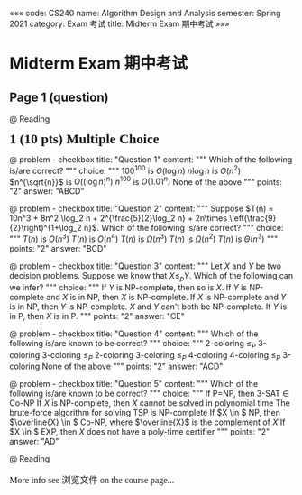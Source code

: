 «««
code: CS240
name: Algorithm Design and Analysis
semester: Spring 2021
category: Exam 考试
title: Midterm Exam 期中考试
»»»


# Midterm Exam 期中考试

## Page 1 (question)

@ Reading

<h3 style="font-family: Quicksand; font-size: 18pt; margin: 0.5em 0;">1 (10 pts) Multiple Choice</h3>

@ problem - checkbox
title: "Question 1"
content: """
Which of the following is/are correct?
"""
choice: """
$100^{100}$ is $O(\log n)$
$n\log n$ is $O(n^2)$
$n^{\sqrt{n}}$ is $O((\log n)^n)$
$n^{100}$ is $O(1.01^n)$
None of the above
"""
points: "2"
answer: "ABCD"

@ problem - checkbox
title: "Question 2"
content: """
Suppose $T(n) = 10n^3 + 8n^2 \log_2 n + 2^{\frac{5}{2}\log_2 n} + 2n\times \left(\frac{9}{2}\right)^{1+\log_2 n}$. Which of the following is/are correct?
"""
choice: """
$T(n)$ is $O(n^3)$
$T(n)$ is $O(n^4)$
$T(n)$ is $\Omega(n^3)$
$T(n)$ is $\Omega(n^2)$
$T(n)$ is $\Theta(n^3)$
"""
points: "2"
answer: "BCD"

@ problem - checkbox
title: "Question 3"
content: """
Let $X$ and $Y$ be two decision problems. Suppose we know that $X \leq_p Y$. Which of the following can we infer?
"""
choice: """
If $Y$ is NP-complete, then so is $X$.
If $Y$ is NP-complete and $X$ is in NP, then $X$ is NP-complete.
If $X$ is NP-complete and $Y$ is in NP, then $Y$ is NP-complete.
$X$ and $Y$ can't both be NP-complete.
If $Y$ is in P, then $X$ is in P.
"""
points: "2"
answer: "CE"

@ problem - checkbox
title: "Question 4"
content: """
Which of the following is/are known to be correct?
"""
choice: """
2-coloring $\leq_P$ 3-coloring
3-coloring $\leq_P$ 2-coloring
3-coloring $\leq_P$ 4-coloring
4-coloring $\leq_P$ 3-coloring
None of the above
"""
points: "2"
answer: "ACD"

@ problem - checkbox
title: "Question 5"
content: """
Which of the following is/are known to be correct?
"""
choice: """
If P=NP, then 3-SAT $\in$ Co-NP
If $X$ is NP-complete, then $X$ cannot be solved in polynomial time
The brute-force algorithm for solving TSP is NP-complete
If $X \in $ NP, then $\overline{X} \in $ Co-NP, where $\overline{X}$ is the complement of $X$
If $X \in $ EXP, then $X$ does not have a poly-time certifier
"""
points: "2"
answer: "AD"

@ Reading

<p style="font-family: Quicksand; font-size: medium; margin: 1em 0;">
More info see 浏览文件 on the course page...
</p>
